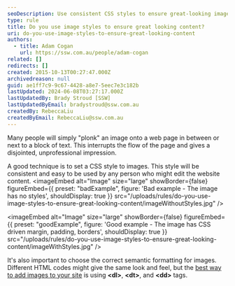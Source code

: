 ```yaml
---
seoDescription: Use consistent CSS styles to ensure great-looking images and enhance user experience on your website.
type: rule
title: Do you use image styles to ensure great looking content?
uri: do-you-use-image-styles-to-ensure-great-looking-content
authors:
  - title: Adam Cogan
    url: https://ssw.com.au/people/adam-cogan
related: []
redirects: []
created: 2015-10-13T00:27:47.000Z
archivedreason: null
guid: ae1ff7c9-9c67-4428-a8e7-5eec7e3c182b
lastUpdated: 2024-06-08T03:27:17.000Z
lastUpdatedBy: Brady Stroud [SSW]
lastUpdatedByEmail: bradystroud@ssw.com.au
createdBy: RebeccaLiu
createdByEmail: RebeccaLiu@ssw.com.au
---
```


Many people will simply "plonk" an image onto a web page in between or next to a block of text. This interrupts the flow of the page and gives a disjointed, unprofessional impression.

A good technique is to set a CSS style to images. This style will be consistent and easy to be used by any person who might edit the website content.
<imageEmbed
  alt="Image"
  size="large"
  showBorder={false}
  figureEmbed={{
    preset: "badExample",
    figure: 'Bad example - The image has no styles',
    shouldDisplay: true
  }}
  src="/uploads/rules/do-you-use-image-styles-to-ensure-great-looking-content/imageWithoutStyles.jpg"
/>

<imageEmbed
  alt="Image"
  size="large"
  showBorder={false}
  figureEmbed={{
    preset: "goodExample",
    figure: 'Good example - The image has CSS driven margin, padding, borders',
    shouldDisplay: true
  }}
  src="/uploads/rules/do-you-use-image-styles-to-ensure-great-looking-content/imageWithStyles.jpg"
/>

It's also important to choose the correct semantic formatting for images. Different HTML codes might give the same look and feel, but the [best way to add images to your site](/use-the-right-html-figure-caption) is using **&lt;dl&gt;**, **&lt;dt&gt;**, and **&lt;dd&gt;** tags.
